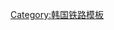 {{鐵道路線|
| 模板名稱 = 金丈三角线
| 名稱 = {{link-ko|金丈三角線|금장삼각선}}
| 代表色 = #0066b3
| 背景顏色 = #ffffff
| Logo = [[File:Korail logo.svg|70px]]
| 車站列表 = [[西庆州站|西庆州]] - [[罗原站|罗原]]}}<noinclude>
[[Category:韩国铁路模板]]

</noinclude>